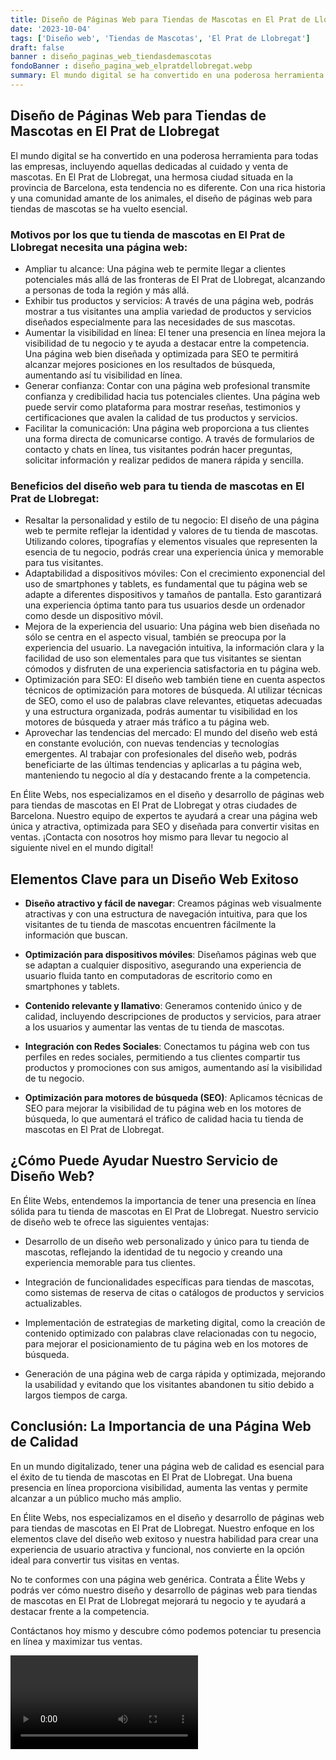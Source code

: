 ```yaml
---
title: Diseño de Páginas Web para Tiendas de Mascotas en El Prat de Llobregat
date: '2023-10-04'
tags: ['Diseño web', 'Tiendas de Mascotas', 'El Prat de Llobregat']
draft: false
banner : diseño_paginas_web_tiendasdemascotas
fondoBanner : diseño_pagina_web_elpratdellobregat.webp
summary: El mundo digital se ha convertido en una poderosa herramienta para todas las empresas, incluyendo aquellas dedicadas al cuidado y venta de mascotas. En El Prat de Llobregat, una hermosa ciudad situada en la provincia de Barcelona, esta tendencia no es diferente. Con una rica historia y una comunidad amante de los animales, el diseño de páginas web para tiendas de mascotas se ha vuelto esencial. 
---
```


## Diseño de Páginas Web para Tiendas de Mascotas en El Prat de Llobregat

El mundo digital se ha convertido en una poderosa herramienta para todas las empresas, incluyendo aquellas dedicadas al cuidado y venta de mascotas. En El Prat de Llobregat, una hermosa ciudad situada en la provincia de Barcelona, esta tendencia no es diferente. Con una rica historia y una comunidad amante de los animales, el diseño de páginas web para tiendas de mascotas se ha vuelto esencial. 

### Motivos por los que tu tienda de mascotas en El Prat de Llobregat necesita una página web:

- Ampliar tu alcance: Una página web te permite llegar a clientes potenciales más allá de las fronteras de El Prat de Llobregat, alcanzando a personas de toda la región y más allá.
- Exhibir tus productos y servicios: A través de una página web, podrás mostrar a tus visitantes una amplia variedad de productos y servicios diseñados especialmente para las necesidades de sus mascotas.
- Aumentar la visibilidad en línea: El tener una presencia en línea mejora la visibilidad de tu negocio y te ayuda a destacar entre la competencia. Una página web bien diseñada y optimizada para SEO te permitirá alcanzar mejores posiciones en los resultados de búsqueda, aumentando así tu visibilidad en línea.
- Generar confianza: Contar con una página web profesional transmite confianza y credibilidad hacia tus potenciales clientes. Una página web puede servir como plataforma para mostrar reseñas, testimonios y certificaciones que avalen la calidad de tus productos y servicios.
- Facilitar la comunicación: Una página web proporciona a tus clientes una forma directa de comunicarse contigo. A través de formularios de contacto y chats en línea, tus visitantes podrán hacer preguntas, solicitar información y realizar pedidos de manera rápida y sencilla.

### Beneficios del diseño web para tu tienda de mascotas en El Prat de Llobregat:

- Resaltar la personalidad y estilo de tu negocio: El diseño de una página web te permite reflejar la identidad y valores de tu tienda de mascotas. Utilizando colores, tipografías y elementos visuales que representen la esencia de tu negocio, podrás crear una experiencia única y memorable para tus visitantes.
- Adaptabilidad a dispositivos móviles: Con el crecimiento exponencial del uso de smartphones y tablets, es fundamental que tu página web se adapte a diferentes dispositivos y tamaños de pantalla. Esto garantizará una experiencia óptima tanto para tus usuarios desde un ordenador como desde un dispositivo móvil.
- Mejora de la experiencia del usuario: Una página web bien diseñada no sólo se centra en el aspecto visual, también se preocupa por la experiencia del usuario. La navegación intuitiva, la información clara y la facilidad de uso son elementales para que tus visitantes se sientan cómodos y disfruten de una experiencia satisfactoria en tu página web.
- Optimización para SEO: El diseño web también tiene en cuenta aspectos técnicos de optimización para motores de búsqueda. Al utilizar técnicas de SEO, como el uso de palabras clave relevantes, etiquetas adecuadas y una estructura organizada, podrás aumentar tu visibilidad en los motores de búsqueda y atraer más tráfico a tu página web.
- Aprovechar las tendencias del mercado: El mundo del diseño web está en constante evolución, con nuevas tendencias y tecnologías emergentes. Al trabajar con profesionales del diseño web, podrás beneficiarte de las últimas tendencias y aplicarlas a tu página web, manteniendo tu negocio al día y destacando frente a la competencia.

En Élite Webs, nos especializamos en el diseño y desarrollo de páginas web para tiendas de mascotas en El Prat de Llobregat y otras ciudades de Barcelona. Nuestro equipo de expertos te ayudará a crear una página web única y atractiva, optimizada para SEO y diseñada para convertir visitas en ventas. ¡Contacta con nosotros hoy mismo para llevar tu negocio al siguiente nivel en el mundo digital!

<GifSeo />

<Cta />

## Elementos Clave para un Diseño Web Exitoso

- **Diseño atractivo y fácil de navegar**: Creamos páginas web visualmente atractivas y con una estructura de navegación intuitiva, para que los visitantes de tu tienda de mascotas encuentren fácilmente la información que buscan.

- **Optimización para dispositivos móviles**: Diseñamos páginas web que se adaptan a cualquier dispositivo, asegurando una experiencia de usuario fluida tanto en computadoras de escritorio como en smartphones y tablets.

- **Contenido relevante y llamativo**: Generamos contenido único y de calidad, incluyendo descripciones de productos y servicios, para atraer a los usuarios y aumentar las ventas de tu tienda de mascotas.

- **Integración con Redes Sociales**: Conectamos tu página web con tus perfiles en redes sociales, permitiendo a tus clientes compartir tus productos y promociones con sus amigos, aumentando así la visibilidad de tu negocio.

- **Optimización para motores de búsqueda (SEO)**: Aplicamos técnicas de SEO para mejorar la visibilidad de tu página web en los motores de búsqueda, lo que aumentará el tráfico de calidad hacia tu tienda de mascotas en El Prat de Llobregat.

## ¿Cómo Puede Ayudar Nuestro Servicio de Diseño Web?

En Élite Webs, entendemos la importancia de tener una presencia en línea sólida para tu tienda de mascotas en El Prat de Llobregat. Nuestro servicio de diseño web te ofrece las siguientes ventajas:

- Desarrollo de un diseño web personalizado y único para tu tienda de mascotas, reflejando la identidad de tu negocio y creando una experiencia memorable para tus clientes.

- Integración de funcionalidades específicas para tiendas de mascotas, como sistemas de reserva de citas o catálogos de productos y servicios actualizables.

- Implementación de estrategias de marketing digital, como la creación de contenido optimizado con palabras clave relacionadas con tu negocio, para mejorar el posicionamiento de tu página web en los motores de búsqueda.

- Generación de una página web de carga rápida y optimizada, mejorando la usabilidad y evitando que los visitantes abandonen tu sitio debido a largos tiempos de carga.

## Conclusión: La Importancia de una Página Web de Calidad

En un mundo digitalizado, tener una página web de calidad es esencial para el éxito de tu tienda de mascotas en El Prat de Llobregat. Una buena presencia en línea proporciona visibilidad, aumenta las ventas y permite alcanzar a un público mucho más amplio.

En Élite Webs, nos especializamos en el diseño y desarrollo de páginas web para tiendas de mascotas en El Prat de Llobregat. Nuestro enfoque en los elementos clave del diseño web exitoso y nuestra habilidad para crear una experiencia de usuario atractiva y funcional, nos convierte en la opción ideal para convertir tus visitas en ventas.

No te conformes con una página web genérica. Contrata a Élite Webs y podrás ver cómo nuestro diseño y desarrollo de páginas web para tiendas de mascotas en El Prat de Llobregat mejorará tu negocio y te ayudará a destacar frente a la competencia.

Contáctanos hoy mismo y descubre cómo podemos potenciar tu presencia en línea y maximizar tus ventas.

<Video />

<CtaBot job='Tiendas de Mascotas' city='El Prat de Llobregat'/>

<Gmaps query='El Prat de Llobregat+españa+maps' />